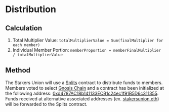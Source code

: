 # Distribution

## Calculation
1. Total Multiplier Value: ```totalMultiplierValue = Sum(finalMultiplier for each member)```
2. Individual Member Portion: ```memberProportion = memberFinalMultiplier / totalMultiplierValue```

## Method
The Stakers Union will use a [Splits](https://splits.org/) contract to distribute funds to members. Members voted to select [Gnosis Chain](https://www.gnosis.io/) and a contract has been initialized at the following address: [0xd4787AC18b141133ECB1c24ec1f91B5D6c311355](https://app.splits.org/accounts/0xd4787AC18b141133ECB1c24ec1f91B5D6c311355/?chainId=100). Funds received at alternative associated addresses (ex. [stakersunion.eth](https://app.ens.domains/stakersunion.eth)) will be forwarded to the Splits contract.